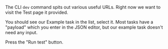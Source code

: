 <Step title="Perform a test run using the dashboard">

The CLI `dev` command spits out various useful URLs. Right now we want to visit the Test page it provided.

You should see our Example task in the list, select it. Most tasks have a "payload" which you enter in the JSON editor, but our example task doesn't need any input.

Press the "Run test" button.

</Step>
